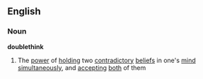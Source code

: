 ==English==
===Noun===
{{wikipedia}}
'''doublethink'''
#The [[power]] of [[holding]] two [[contradictory]] [[beliefs]] in one's [[mind]] [[simultaneously]], and [[accepting]] [[both]] of them